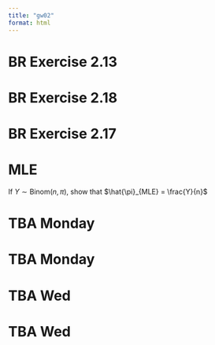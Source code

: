 ```yaml
---
title: "gw02"
format: html
---
```


# BR Exercise 2.13

# BR Exercise 2.18

# BR Exercise 2.17

# MLE

If $Y \sim \text{Binom}(n, \pi)$, show that $\hat{\pi}_{MLE} = \frac{Y}{n}$

# TBA Monday

# TBA Monday

# TBA Wed

# TBA Wed
